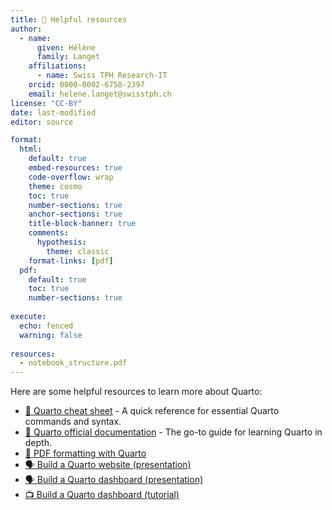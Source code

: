 ```yaml
---
title: 🧰 Helpful resources
author:
  - name:
      given: Hélène
      family: Langet
    affiliations:
      - name: Swiss TPH Research-IT
    orcid: 0000-0002-6758-2397
    email: helene.langet@swisstph.ch
license: "CC-BY"
date: last-modified
editor: source

format:
  html:
    default: true
    embed-resources: true
    code-overflow: wrap
    theme: cosmo
    toc: true
    number-sections: true
    anchor-sections: true
    title-block-banner: true
    comments:
      hypothesis: 
        theme: classic
    format-links: [pdf]
  pdf:
    default: true
    toc: true
    number-sections: true
    
execute:
  echo: fenced
  warning: false
  
resources:
  - notebook_structure.pdf  
---
```


Here are some helpful resources to learn more about Quarto:

- [📄 Quarto cheat sheet](https://rstudio.github.io/cheatsheets/quarto.pdf) - A quick reference for essential Quarto commands and syntax.
- [📄️ Quarto official documentation](https://quarto.org/docs/guide/) - The go-to guide for learning Quarto in depth.
- [📄️ PDF formatting with Quarto](https://cameronpatrick.com/post/2023/07/quarto-thesis-formatting/)
- [🗣️️ Build a Quarto website (presentation)](https://posit-conf-2024.github.io/quarto-websites/)
- [🗣️️ Build a Quarto dashboard (presentation)](https://posit-conf-2024.github.io/quarto-dashboards/)
- [📺  Build a Quarto dashboard (tutorial)](href: https://www.youtube.com/watch?v=R3sNVE8TYeo)